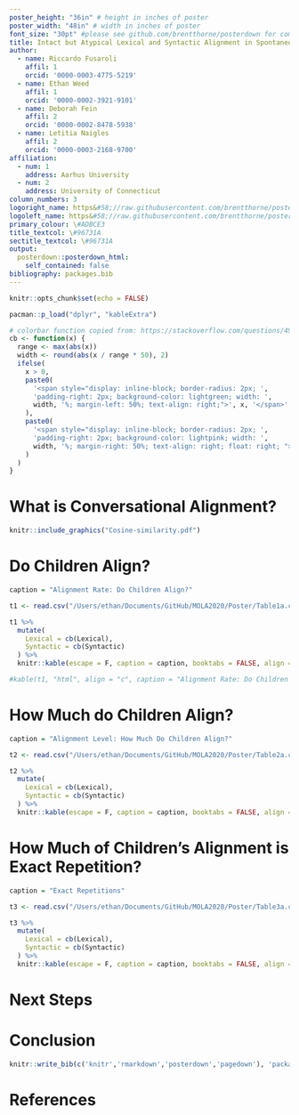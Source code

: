 ```yaml
---
poster_height: "36in" # height in inches of poster
poster_width: "48in" # width in inches of poster
font_size: "30pt" #please see github.com/brentthorne/posterdown for compatible options.
title: Intact but Atypical Lexical and Syntactic Alignment in Spontaneous Speech of Children with Autism Spectrum Disorder
author:
  - name: Riccardo Fusaroli
    affil: 1
    orcid: '0000-0003-4775-5219'
  - name: Ethan Weed
    affil: 1
    orcid: '0000-0002-3921-9101'
  - name: Deborah Fein
    affil: 2
    orcid: '0000-0002-8478-5938'
  - name: Letitia Naigles
    affil: 2
    orcid: '0000-0003-2168-9700'
affiliation:
  - num: 1
    address: Aarhus University
  - num: 2
    address: University of Connecticut
column_numbers: 3
logoright_name: https&#58;//raw.githubusercontent.com/brentthorne/posterdown/master/images/betterhexlogo.png
logoleft_name: https&#58;//raw.githubusercontent.com/brentthorne/posterdown/master/images/betterhexlogo.png
primary_colour: \#ADBCE3
title_textcol: \#96731A
sectitle_textcol: \#96731A
output: 
  posterdown::posterdown_html:
    self_contained: false
bibliography: packages.bib
---
```


```r
knitr::opts_chunk$set(echo = FALSE)
```

```r
pacman::p_load("dplyr", "kableExtra")
```


```r
# colorbar function copied from: https://stackoverflow.com/questions/49916591/how-to-reverse-only-one-bar-in-one-cell-if-the-value-is-negative-with-kableextra
cb <- function(x) {
  range <- max(abs(x))
  width <- round(abs(x / range * 50), 2)
  ifelse(
    x > 0,
    paste0(
      '<span style="display: inline-block; border-radius: 2px; ', 
      'padding-right: 2px; background-color: lightgreen; width: ', 
      width, '%; margin-left: 50%; text-align: right;">', x, '</span>'
    ),
    paste0(
      '<span style="display: inline-block; border-radius: 2px; ', 
      'padding-right: 2px; background-color: lightpink; width: ', 
      width, '%; margin-right: 50%; text-align: right; float: right; ">', x, '</span>'
    )
  )
}
```


# What is Conversational Alignment?

```r
knitr::include_graphics("Cosine-similarity.pdf")
```












# Do Children Align?
```r

caption = "Alignment Rate: Do Children Align?"

t1 <- read.csv("/Users/ethan/Documents/GitHub/MOLA2020/Poster/Table1a.csv")

t1 %>%
  mutate(
    Lexical = cb(Lexical),
    Syntactic = cb(Syntactic)
  ) %>%
  knitr::kable(escape = F, caption = caption, booktabs = FALSE, align = "l")

#kable(t1, "html", align = "c", caption = "Alignment Rate: Do Children Align?", booktabs = T)

```



# How Much do Children Align?
```r


caption = "Alignment Level: How Much Do Children Align?"

t2 <- read.csv("/Users/ethan/Documents/GitHub/MOLA2020/Poster/Table2a.csv")

t2 %>%
  mutate(
    Lexical = cb(Lexical),
    Syntactic = cb(Syntactic)
  ) %>%
  knitr::kable(escape = F, caption = caption, booktabs = FALSE, align = "l")

```





# How Much of Children's Alignment is Exact Repetition?

```r


caption = "Exact Repetitions"

t3 <- read.csv("/Users/ethan/Documents/GitHub/MOLA2020/Poster/Table3a.csv")

t3 %>%
  mutate(
    Lexical = cb(Lexical),
    Syntactic = cb(Syntactic)
  ) %>%
  knitr::kable(escape = F, caption = caption, booktabs = FALSE, align = "l")

```


# Next Steps



# Conclusion



```r
knitr::write_bib(c('knitr','rmarkdown','posterdown','pagedown'), 'packages.bib')
```

# References
